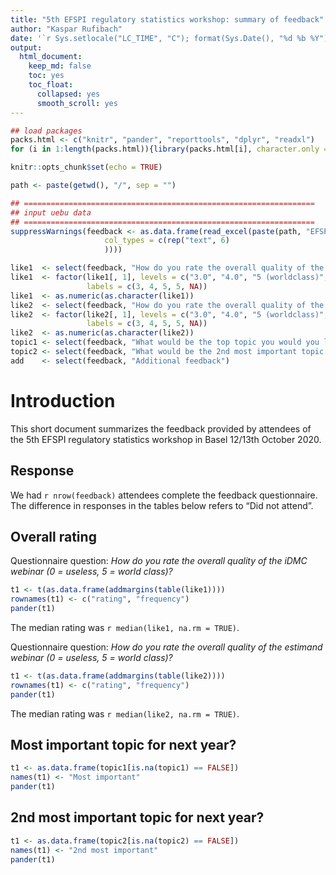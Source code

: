 ```yaml
---
title: "5th EFSPI regulatory statistics workshop: summary of feedback"
author: "Kaspar Rufibach"
date: '`r Sys.setlocale("LC_TIME", "C"); format(Sys.Date(), "%d %b %Y")`'
output:
  html_document:
    keep_md: false
    toc: yes
    toc_float:
      collapsed: yes
      smooth_scroll: yes
---
```


```r
## load packages
packs.html <- c("knitr", "pander", "reporttools", "dplyr", "readxl")
for (i in 1:length(packs.html)){library(packs.html[i], character.only = TRUE)}

knitr::opts_chunk$set(echo = TRUE)

path <- paste(getwd(), "/", sep = "")

## =================================================================
## input uebu data
## =================================================================
suppressWarnings(feedback <- as.data.frame(read_excel(paste(path, "EFSPI regulatory statistic webinars 2020 - feedback.xlsx", sep = ""), 
                     col_types = c(rep("text", 6)
                     ))))

like1  <- select(feedback, "How do you rate the overall quality of the two webinars? [DMCs]")
like1  <- factor(like1[, 1], levels = c("3.0", "4.0", "5 (worldclass)", "5.0", "Did not attend"), 
                 labels = c(3, 4, 5, 5, NA))
like1  <- as.numeric(as.character(like1))
like2  <- select(feedback, "How do you rate the overall quality of the two webinars? [Estimands]")
like2  <- factor(like2[, 1], levels = c("3.0", "4.0", "5 (worldclass)", "5.0", "Did not attend"), 
                 labels = c(3, 4, 5, 5, NA))
like2  <- as.numeric(as.character(like2))
topic1 <- select(feedback, "What would be the top topic you would you like to see discussed next year?")
topic2 <- select(feedback, "What would be the 2nd most important topic you would you like to see discussed next year?")
add    <- select(feedback, "Additional feedback")
```

# Introduction

This short document summarizes the feedback provided by attendees of the 5th EFSPI regulatory statistics workshop in Basel 12/13th October 2020. 

## Response

We had `r nrow(feedback)` attendees complete the feedback questionnaire. The difference in responses in the tables below refers to "Did not attend".

## Overall rating

Questionnaire question: _How do you rate the overall quality of the iDMC webinar (0 = useless, 5 = world class)?_

```r
t1 <- t(as.data.frame(addmargins(table(like1))))
rownames(t1) <- c("rating", "frequency")
pander(t1)
```

The median rating was `r median(like1, na.rm = TRUE)`.

Questionnaire question: _How do you rate the overall quality of the estimand webinar (0 = useless, 5 = world class)?_

```r
t1 <- t(as.data.frame(addmargins(table(like2))))
rownames(t1) <- c("rating", "frequency")
pander(t1)
```

The median rating was `r median(like2, na.rm = TRUE)`.

## Most important topic for next year?

```r
t1 <- as.data.frame(topic1[is.na(topic1) == FALSE])
names(t1) <- "Most important"
pander(t1)
```

## 2nd most important topic for next year?

```r
t1 <- as.data.frame(topic2[is.na(topic2) == FALSE])
names(t1) <- "2nd most important"
pander(t1)
```